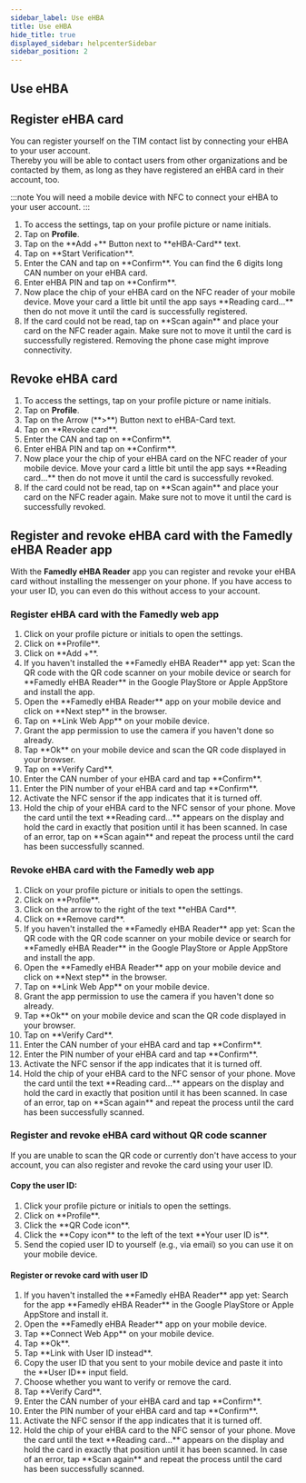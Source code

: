```yaml
---
sidebar_label: Use eHBA
title: Use eHBA
hide_title: true
displayed_sidebar: helpcenterSidebar
sidebar_position: 2
---
```




<div class="hero hero--primary">
  <div class="container">
    <h2 class="hero__title">Use eHBA</h2>
  </div>
</div>

## Register eHBA card

You can register yourself on the TIM contact list by connecting your eHBA to your user account.  
Thereby you will be able to contact users from other organizations and be contacted by them, as long as they have registered an eHBA card in their account, too.  

:::note
You will need a mobile device with NFC to connect your eHBA to your user account.
:::

<Tabs>
  <TabItem value="mobile" label="Mobile">
  <ol>
    <li>To access the settings, tap on your profile picture or name initials.</li>
    <li>Tap on <b>Profile</b>.</li>
    <li>Tap on the **Add +** Button next to **eHBA-Card** text.</li>
    <li>Tap on **Start Verification**.</li>
    <li>Enter the CAN and tap on **Confirm**. You can find the 6 digits long CAN number on your eHBA card.</li>
    <li>Enter eHBA PIN and tap on **Confirm**.</li>
    <li>Now place the chip of your eHBA card on the NFC reader of your mobile device. Move your card a little bit until the app says **Reading card...** then do not move it until the card is successfully registered.</li>
    <li>If the card could not be read, tap on **Scan again** and place your card on the NFC reader again. Make sure not to move it until the card is successfully registered. Removing the phone case might improve connectivity.</li>
  </ol>
  </TabItem>
</Tabs>


## Revoke eHBA card

<Tabs>
  <TabItem value="mobile" label="Mobile">
  <ol>
    <li>To access the settings, tap on your profile picture or name initials.</li>
    <li>Tap on <b>Profile</b>.</li>
    <li>Tap on the Arrow (**>**) Button next to eHBA-Card text.</li>
    <li>Tap on **Revoke card**.</li>
    <li>Enter the CAN and tap on **Confirm**.</li>
    <li>Enter eHBA PIN and tap on **Confirm**.</li>
    <li>Now place your the chip of your eHBA card on the NFC reader of your mobile device. Move your card a little bit until the app says **Reading card...** then do not move it until the card is successfully revoked.</li>
    <li>If the card could not be read, tap on **Scan again** and place your card on the NFC reader again. Make sure not to move it until the card is successfully revoked.</li>
  </ol>
  </TabItem>
</Tabs>

## Register and revoke eHBA card with the Famedly eHBA Reader app

With the **Famedly eHBA Reader** app you can register and revoke your eHBA card without installing the messenger on your phone. If you have access to your user ID, you can even do this without access to your account.

### Register eHBA card with the Famedly web app

<Tabs>
  <TabItem value="desktop" label="Desktop">
  <ol>
    <li>Click on your profile picture or initials to open the settings.</li>
    <li>Click on **Profile**.</li>
    <li>Click on **Add +**.</li>
    <li>If you haven't installed the **Famedly eHBA Reader** app yet: Scan the QR code with the QR code scanner on your mobile device or search for **Famedly eHBA Reader** in the Google PlayStore or Apple AppStore and install the app.</li>
    <li>Open the **Famedly eHBA Reader** app on your mobile device and click on **Next step** in the browser.</li>
    <li>Tap on **Link Web App** on your mobile device.</li>
    <li>Grant the app permission to use the camera if you haven't done so already.</li>
    <li>Tap **Ok** on your mobile device and scan the QR code displayed in your browser.</li>
    <li>Tap on **Verify Card**.</li>
    <li>Enter the CAN number of your eHBA card and tap **Confirm**.</li>
    <li>Enter the PIN number of your eHBA card and tap **Confirm**.</li>
    <li>Activate the NFC sensor if the app indicates that it is turned off.</li>
    <li>Hold the chip of your eHBA card to the NFC sensor of your phone. Move the card until the text **Reading card...** appears on the display and hold the card in exactly that position until it has been scanned. In case of an error, tap on **Scan again** and repeat the process until the card has been successfully scanned.</li>
  </ol>
  </TabItem>
</Tabs>

### Revoke eHBA card with the Famedly web app

<Tabs>
  <TabItem value="desktop" label="Desktop">
  <ol>
    <li>Click on your profile picture or initials to open the settings.</li>
    <li>Click on **Profile**.</li>
    <li>Click on the arrow to the right of the text **eHBA Card**.</li>
    <li>Click on **Remove card**.</li>
    <li>If you haven't installed the **Famedly eHBA Reader** app yet: Scan the QR code with the QR code scanner on your mobile device or search for **Famedly eHBA Reader** in the Google PlayStore or Apple AppStore and install the app.</li>
    <li>Open the **Famedly eHBA Reader** app on your mobile device and click on **Next step** in the browser.</li>
    <li>Tap on **Link Web App** on your mobile device.</li>
    <li>Grant the app permission to use the camera if you haven't done so already.</li>
    <li>Tap **Ok** on your mobile device and scan the QR code displayed in your browser.</li>
    <li>Tap on **Verify Card**.</li>
    <li>Enter the CAN number of your eHBA card and tap **Confirm**.</li>
    <li>Enter the PIN number of your eHBA card and tap **Confirm**.</li>
    <li>Activate the NFC sensor if the app indicates that it is turned off.</li>
    <li>Hold the chip of your eHBA card to the NFC sensor of your phone. Move the card until the text **Reading card...** appears on the display and hold the card in exactly that position until it has been scanned. In case of an error, tap on **Scan again** and repeat the process until the card has been successfully scanned.</li>
  </ol>
  </TabItem>
</Tabs>

### Register and revoke eHBA card without QR code scanner

If you are unable to scan the QR code or currently don't have access to your account, you can also register and revoke the card using your user ID.

#### Copy the user ID:
 
<Tabs>
  <TabItem value="desktop" label="Desktop">
  <ol>
    <li>Click your profile picture or initials to open the settings.</li>
    <li>Click on **Profile**.</li>
    <li>Click the **QR Code icon**.</li>
    <li>Click the **Copy icon** to the left of the text **Your user ID is**.</li>
    <li>Send the copied user ID to yourself (e.g., via email) so you can use it on your mobile device.</li>
  </ol>
  </TabItem>
</Tabs>

#### Register or revoke card with user ID
 
<Tabs>
  <TabItem value="mobile" label="Mobile">
  <ol>
    <li>If you haven't installed the **Famedly eHBA Reader** app yet: Search for the app **Famedly eHBA Reader** in the Google PlayStore or Apple AppStore and install it.</li>
    <li>Open the **Famedly eHBA Reader** app on your mobile device.</li>
    <li>Tap **Connect Web App** on your mobile device.</li>
    <li>Tap **Ok**.</li>
    <li>Tap **Link with User ID instead**.</li>
    <li>Copy the user ID that you sent to your mobile device and paste it into the **User ID** input field.</li>
    <li>Choose whether you want to verify or remove the card.</li>
    <li>Tap **Verify Card**.</li>
    <li>Enter the CAN number of your eHBA card and tap **Confirm**.</li>
    <li>Enter the PIN number of your eHBA card and tap **Confirm**.</li>
    <li>Activate the NFC sensor if the app indicates that it is turned off.</li>
    <li>Hold the chip of your eHBA card to the NFC sensor of your phone. Move the card until the text **Reading card...** appears on the display and hold the card in exactly that position until it has been scanned. In case of an error, tap **Scan again** and repeat the process until the card has been successfully scanned.</li>
  </ol>
  </TabItem>
</Tabs>
